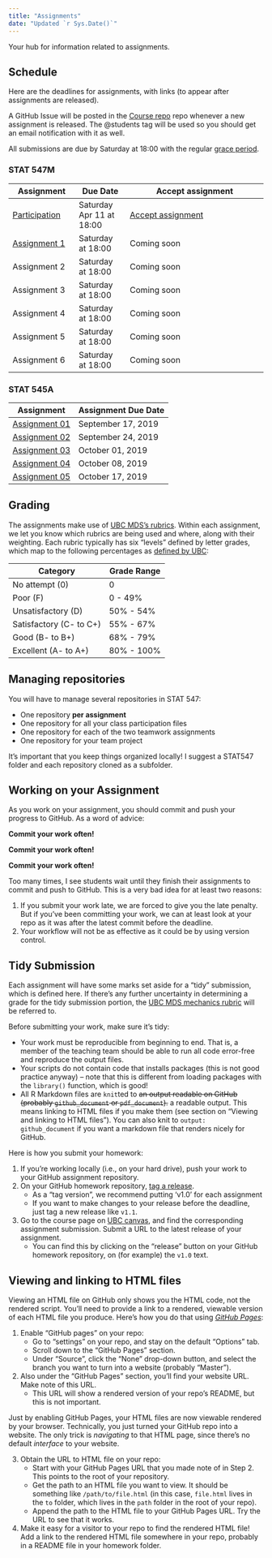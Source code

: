 ```yaml
---
title: "Assignments"
date: "Updated `r Sys.Date()`"
---
```


Your hub for information related to assignments. 

## Schedule

Here are the deadlines for assignments, with links (to appear after assignments are released).

A GitHub Issue will be posted in the [Course repo](https://github.com/STAT547-UBC-2019-20/Discussions) repo whenever a new assignment is released. The @students tag will be used so you should get an email notification with it as well.

All submissions are due by Saturday at 18:00 with the regular [grace period](https://stat545.stat.ubc.ca/policies/).

### STAT 547M

| Assignment  | Due Date | Accept assignment  |
|-------------|----------| ---------------------------|
| [Participation](participation/) | Saturday Apr 11 at 18:00 | [Accept assignment](https://classroom.github.com/a/uYT4-Doe) |
| [Assignment 1](/evaluation/assignment_01/assignment_01) | Saturday at 18:00 | Coming soon <!-- [Not Available]() -->|
| Assignment 2 <!--](/evaluation/assignment_02)--> | Saturday at 18:00 | Coming soon <!-- [Not Available]() -->|
| Assignment 3 <!--](/evaluation/assignment_03)--> | Saturday at 18:00 | Coming soon <!-- [Not Available]() -->|
| Assignment 4 <!--](/evaluation/assignment_04)--> | Saturday at 18:00 | Coming soon <!-- [Not Available]() -->|
| Assignment 5 <!--](/evaluation/assignment_05)--> | Saturday at 18:00 | Coming soon <!-- [Not Available]() -->|
| Assignment 6 <!--](/evaluation/assignment_06)--> | Saturday at 18:00 | Coming soon <!-- [Not Available]() -->|

### STAT 545A

| Assignment  | Assignment Due Date |
|-------------|---------------------|
| [Assignment 01](/evaluation/hw01/hw01) | September 17, 2019  |
| [Assignment 02](/evaluation/hw02/hw02) | September 24, 2019  |
| [Assignment 03](/evaluation/hw03/hw03) | October 01, 2019    |
| [Assignment 04](/evaluation/hw04/hw04) | October 08, 2019    |
| [Assignment 05](/evaluation/hw05/hw05) | October 17, 2019    |

## Grading

The assignments make use of [UBC MDS's rubrics](https://github.com/UBC-MDS/public/tree/master/rubric). Within each assignment, we let you know which rubrics are being used and where, along with their weighting. Each rubric typically has six "levels" defined by letter grades, which map to the following percentages as [defined by UBC](http://www.calendar.ubc.ca/Vancouver/index.cfm?tree=3,42,96,0):

| Category | Grade Range |
|----------|-------------|
| No attempt (0)          | 0 |
| Poor (F)                | 0 - 49% |
| Unsatisfactory (D)      | 50% - 54% |
| Satisfactory (C- to C+) | 55% - 67% |
| Good (B- to B+)         | 68% - 79% |
| Excellent (A- to A+)    | 80% - 100% |

## Managing repositories

You will have to manage several repositories in STAT 547:

- One repository **per assignment**
- One repository for all your class participation files
- One repository for each of the two teamwork assignments
- One repository for your team project

It's important that you keep things organized locally!
I suggest a STAT547 folder and each repository cloned as a subfolder.

## Working on your Assignment

As you work on your assignment, you should commit and push your progress to GitHub. As a word of advice:

**Commit your work often!**

**Commit your work often!**

**Commit your work often!**

Too many times, I see students wait until they finish their assignments to commit and push to GitHub. This is a very bad idea for at least two reasons:

1. If you submit your work late, we are forced to give you the late penalty. But if you've been committing your work, we can at least look at your repo as it was after the latest commit before the deadline.
2. Your workflow will not be as effective as it could be by using version control.

## Tidy Submission

Each assignment will have some marks set aside for a "tidy" submission, which is defined here. If there's any further uncertainty in determining a grade for the tidy submission portion, the [UBC MDS mechanics rubric](https://github.com/UBC-MDS/public/blob/master/rubric/rubric_mech.md) will be referred to.

Before submitting your work, make sure it's tidy:

- Your work must be reproducible from beginning to end. That is, a member of the teaching team should be able to run all code error-free and reproduce the output files. 
- Your scripts do not contain code that installs packages (this is not good practice anyway) – note that this is different from loading packages with the `library()` function, which is good!
- All R Markdown files are `knit`ted to ~~an output readable on GitHub (probably `github_document` or `pdf_document`).~~ a readable output. This means linking to HTML files if you make them (see section on "Viewing and linking to HTML files"). You can also knit to `output: github_document` if you want a markdown file that renders nicely for GitHub.

Here is how you submit your homework:

1. If you're working locally (i.e., on your hard drive), push your work to your GitHub assignment repository.
2. On your GitHub homework repository, [tag a release](https://help.github.com/articles/creating-releases/).
	- As a "tag version", we recommend putting 'v1.0' for each assignment
	- If you want to make changes to your release before the deadline, just tag a new release like `v1.1`.
3. Go to the course page on [UBC canvas](https://canvas.ubc.ca), and find the corresponding assignment submission. Submit a URL to the latest release of your assignment. 
	- You can find this by clicking on the "release" button on your GitHub homework repository, on (for example) the `v1.0` text. 

## Viewing and linking to HTML files

Viewing an HTML file on GitHub only shows you the HTML code, not the rendered script. You'll need to provide a link to a rendered, viewable version of each HTML file you produce. Here's how you do that using [_GitHub Pages_](https://pages.github.com/):

1. Enable "GitHub pages" on your repo:
    - Go to "settings" on your repo, and stay on the default "Options" tab.
    - Scroll down to the "GitHub Pages" section.
    - Under "Source", click the "None" drop-down button, and select the branch you want to turn into a website (probably "Master").
2. Also under the "GitHub Pages" section, you'll find your website URL. Make note of this URL.
	- This URL will show a rendered version of your repo's README, but this is not important.

Just by enabling GitHub Pages, your HTML files are now viewable rendered by your browser. Technically, you just turned your GitHub repo into a website. The only trick is _navigating_ to that HTML page, since there's no default _interface_ to your website.

3. Obtain the URL to  HTML file on your repo:
    - Start with your GitHub Pages URL that you made note of in Step 2. This points to the root of your repository. 
    - Get the path to an HTML file you want to view. It should be something like `/path/to/file.html` (in this case, `file.html` lives in the `to` folder, which lives in the `path` folder in the root of your repo). 
    - Append the path to the HTML file to your GitHub Pages URL. Try the URL to see that it works.
4. Make it easy for a visitor to your repo to find the rendered HTML file! Add a link to the rendered HTML file somewhere in your repo, probably in a README file in your homework folder.
